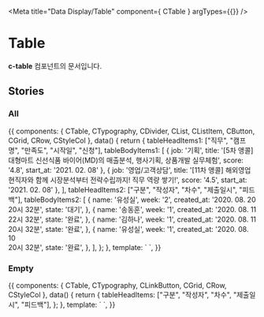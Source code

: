 
<Meta
    title="Data Display/Table"
    component={ CTable }
    argTypes={{}}
/>


# Table
**c-table** 컴포넌트의 문서입니다.


## Stories
### All
<Canvas>
    <Story name="All" height="100px">
        {{
            components: { CTable, CTypography, CDivider, CList, CListItem, CButton, CGrid, CRow, CStyleCol },
            data() {
                return {
                    tableHeadItems1: ["직무", "캠프명", "만족도", "시작일", "신청"],
                    tableBodyItems1: [
                        {
                            job: '기획',
                            title: '[5차 앵콜] 대형마트 신선식품 바이어(MD)의 매출분석, 행사기획, 상품개발 실무체험',
                            score: '4.8',
                            start_at: '2021. 02. 08'
                        },
                        {
                            job: '영업/고객상담',
                            title: '[11차 앵콜] 해외영업 현직자와 함께 시장분석부터 전략수립까지! 직무 역량 쌓기!',
                            score: '4.5',
                            start_at: '2021. 02. 08'
                        },
                    ],
                    tableHeadItems2: ["구분", "작성자", "차수", "제출일시", "피드백"],
                    tableBodyItems2: [
                        {
                            name: '유성실',
                            week: '2',
                            created_at: '2020. 08. 20<br />20시 32분',
                            state: '대기',
                        },
                        {
                            name: '송동훈',
                            week: '1',
                            created_at: '2020. 08. 11<br />22시 32분',
                            state: '완료',
                        },
                        {
                            name: '김하나',
                            week: '1',
                            created_at: '2020. 08. 11<br />20시 32분',
                            state: '완료',
                        },
                        {
                            name: '유성실',
                            week: '1',
                            created_at: '2020. 08. 10<br />20시 32분',
                            state: '완료',
                        },
                    ],
                };
            },
            template:
                `<CGrid>
                    <CRow class="mb-60">
                        <CStyleCol :col-lg="12" :col-sm="12" col-gutters>
                            <CTable>
                                <template v-slot:head>
                                    <CTypography
                                        type="body2"
                                        color="gray800"
                                        v-for="(head, index) in tableHeadItems1"
                                        :key="'table-head-'+index"
                                        :class="{'text-left': index === 1}"
                                    >
                                        {{ head }}
                                    </CTypography>
                                </template>
                                <template v-slot:body>
                                    <template v-for="item in tableBodyItems1">
                                        <ul>
                                            <li>
                                                <CTypography type="body2">{{ item.job }}</CTypography>
                                            </li>
                                            <li>
                                                <CTypography type="body2" align="left" color="gray800">{{ item.title }}</CTypography>
                                            </li>
                                            <li>
                                                <CTypography type="body2" color="gray500" style="display: flex; justify-content: center">
                                                    <CTypography color="primary">{{ item.score }}</CTypography>/5
                                                </CTypography>
                                            </li>
                                            <li>
                                                <CTypography type="body2" color="gray600">
                                                    {{ item.start_at }}
                                                </CTypography>
                                            </li>
                                            <li>
                                                <CButton type="outline" color="info" size="small" style="margin: 0 auto">신청하기</CButton>
                                            </li>
                                        </ul>
                                    </template>
                                </template>
                            </CTable>
                        </CStyleCol>
                    </CRow>
                    <CRow>
                        <CStyleCol :col-lg="4" :col-sm="12" :offset-lg="isMobile ? 0 : 4" col-gutters>
                            <CTable>
                                <template v-slot:head>
                                    <CTypography
                                        type="body2"
                                        color="gray800"
                                        v-for="(head, index) in tableHeadItems2"
                                        :key="'table-head-'+index"
                                        :class="{'text-left': index === 1 || index === 3}"
                                    >
                                        {{ head }}
                                    </CTypography>
                                </template>
                                <template v-slot:body>
                                    <template v-for="(item, index) in tableBodyItems2">
                                        <ul>
                                            <li>
                                                <CTypography type="body2">{{ index + 1 }}</CTypography>
                                            </li>
                                            <li>
                                                <CTypography type="body2" align="left" color="gray800">{{ item.name }}</CTypography>
                                            </li>
                                            <li>
                                                <CTypography type="body2" color="gray600">
                                                    {{ item.week }}차
                                                </CTypography>
                                            </li>
                                            <li>
                                                <CTypography type="caption1" color="gray600" class="text-left" v-html="item.created_at" />
                                            </li>
                                            <li>
                                                <CButton
                                                    type="outline"
                                                    color="info"
                                                    size="small"
                                                    style="margin: 0 auto"
                                                >
                                                    {{item.state}}
                                                </CButton>
                                            </li>
                                        </ul>
                                    </template>
                                </template>
                            </CTable>
                        </CStyleCol>
                    </CRow>
                </CGrid>`,
        }}
    </Story>
</Canvas>

### Empty
<Canvas>
    <Story name="Empty" height="100px">
        {{
            components: { CTable, CTypography, CLinkButton, CGrid, CRow, CStyleCol },
            data() {
                return {
                    tableHeadItems: ["구분", "작성자", "차수", "제출일시", "피드백"],
                };
            },
            template:
                `<CGrid>
                    <CRow>
                        <CStyleCol :col-lg="4" :col-sm="12" :offset-lg="isMobile ? 0 : 4" col-gutters>
                            <CTable>
                                <template v-slot:head>
                                    <CTypography
                                        type="body2"
                                        color="gray800"
                                        v-for="(head, index) in tableHeadItems"
                                        :key="'table-head-'+index"
                                        :class="{'text-left': index === 1 || index === 3}"
                                    >
                                        {{ head }}
                                    </CTypography>
                                </template>
                                <template v-slot:empty>
                                    <CTypography type="body2" color="gray700">
                                        아직 과제가 제출되지 않았어요 :(<br />
                                        <CLinkButton type="body2" style="display: inline-flex">여기</CLinkButton>를 눌러 과제를 제출하세요!
                                    </CTypography>
                                </template>
                            </CTable>
                        </CStyleCol>
                    </CRow>
                </CGrid>`,
        }}
    </Story>
</Canvas>
